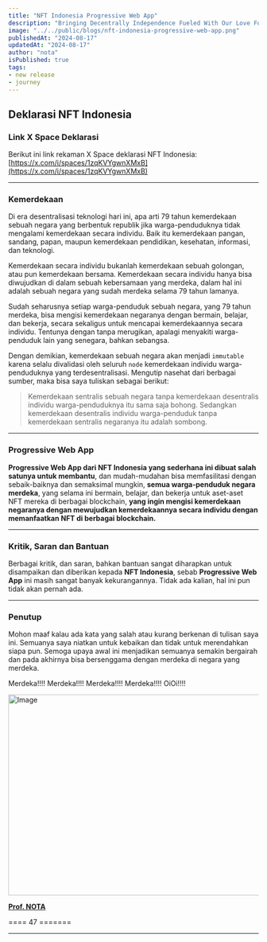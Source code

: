 ```yaml
---
title: "NFT Indonesia Progressive Web App"
description: "Bringing Decentrally Independence Fueled With Our Love For You."
image: "../../public/blogs/nft-indonesia-progressive-web-app.png"
publishedAt: "2024-08-17"
updatedAt: "2024-08-17"
author: "nota"
isPublished: true
tags:
- new release
- journey
---
```


## Deklarasi NFT Indonesia

<YouTube id="EbneWlPGRtU" />

### Link X Space Deklarasi

Berikut ini link rekaman X Space deklarasi NFT Indonesia: [https://x.com/i/spaces/1zqKVYgwnXMxB](https://x.com/i/spaces/1zqKVYgwnXMxB)

---

### Kemerdekaan

Di era desentralisasi teknologi hari ini, apa arti 79 tahun kemerdekaan sebuah negara yang berbentuk republik jika warga-penduduknya tidak mengalami kemerdekaan secara individu. Baik itu kemerdekaan pangan, sandang, papan, maupun kemerdekaan pendidikan, kesehatan, informasi, dan teknologi.

Kemerdekaan secara individu bukanlah kemerdekaan sebuah golongan, atau pun kemerdekaan bersama. Kemerdekaan secara individu hanya bisa diwujudkan di dalam sebuah kebersamaan yang merdeka, dalam hal ini adalah sebuah negara yang sudah merdeka selama 79 tahun lamanya.

Sudah seharusnya setiap warga-penduduk sebuah negara, yang 79 tahun merdeka, bisa mengisi kemerdekaan negaranya dengan bermain, belajar, dan bekerja, secara sekaligus untuk mencapai kemerdekaannya secara individu. Tentunya dengan tanpa merugikan, apalagi menyakiti warga-penduduk lain yang senegara, bahkan sebangsa.

Dengan demikian, kemerdekaan sebuah negara akan menjadi `immutable` karena selalu divalidasi oleh seluruh `node` kemerdekaan individu warga-penduduknya yang terdesentralisasi. Mengutip nasehat dari berbagai sumber, maka bisa saya tuliskan sebagai berikut:

> Kemerdekaan sentralis sebuah negara tanpa kemerdekaan desentralis individu warga-penduduknya itu sama saja bohong. Sedangkan kemerdekaan desentralis individu warga-penduduk tanpa kemerdekaan sentralis negaranya itu adalah sombong.

---

### Progressive Web App

**Progressive Web App dari NFT Indonesia yang sederhana ini dibuat salah satunya untuk membantu**, dan mudah-mudahan bisa memfasilitasi dengan sebaik-baiknya dan semaksimal mungkin, **semua warga-penduduk negara merdeka**, yang selama ini bermain, belajar, dan bekerja untuk aset-aset NFT mereka di berbagai blockchain, **yang ingin mengisi kemerdekaan negaranya dengan mewujudkan kemerdekaannya secara individu dengan memanfaatkan NFT di berbagai blockchain.**

---

### Kritik, Saran dan Bantuan

Berbagai kritik, dan saran, bahkan bantuan sangat diharapkan untuk disampaikan dan diberikan kepada **NFT Indonesia**, sebab **Progressive Web App** ini masih sangat banyak kekurangannya. Tidak ada kalian, hal ini pun tidak akan pernah ada.

---

### Penutup

Mohon maaf kalau ada kata yang salah atau kurang berkenan di tulisan saya ini. Semuanya saya niatkan untuk kebaikan dan tidak untuk merendahkan siapa pun. Semoga upaya awal ini menjadikan semuanya semakin bergairah dan pada akhirnya bisa bersenggama dengan merdeka di negara yang merdeka.

Merdeka!!!! Merdeka!!!! Merdeka!!!! Merdeka!!!! OiOi!!!!

<Image
  src="https://ipfs.io/ipfs/Qme4RHiGt6CoreJd6aeBiZ9K1avsN89uwVWcE1WJzodMJd/we-are-professor-nota.jpg"
  width="747"
  height="404"
  alt="Image"
  sizes="100vw"
/> 

[**Prof. NOTA**](https://prompt.straight-line.org/)

==== 47 =======

---